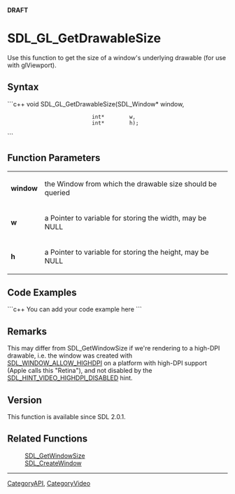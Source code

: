 <!-- pragma section-numbers off -->
<!-- pragma camelcase off -->
'''DRAFT'''

<!-- #*^*^*^*^*See http://wiki.libsdl.org/moin.cgi/SGFunctions for details on editing this page*^*^*^*^* -->


= SDL_GL_GetDrawableSize =
Use this function to get the size of a window's underlying drawable (for use with glViewport).




== Syntax ==
```c++
void SDL_GL_GetDrawableSize(SDL_Window* window,
                            int*        w,
                            int*        h);
```


== Function Parameters ==
{|
|'''window'''
|the Window from which the drawable size should be queried
|-
|'''w'''
|a Pointer to variable for storing the width, may be NULL
|-
|'''h'''
|a Pointer to variable for storing the height, may be NULL
|}


== Code Examples ==
```c++
You can add your code example here
```

<!-- #Leave this section as-is unless you have a code example to put in.  In that case, replace You can add your code example here with your code example following the Style Guide instructions.  Leave the rest of the markup alone and delete this comment. -->


== Remarks ==

This may differ from SDL_GetWindowSize if we're rendering to a high-DPI drawable, i.e. the window was created with [[SDL_WINDOW_ALLOW_HIGHDPI]] on a platform with high-DPI support (Apple calls this "Retina"), and not disabled by the [[SDL_HINT_VIDEO_HIGHDPI_DISABLED]] hint.

== Version ==
This function is available since SDL 2.0.1.

== Related Functions ==
:[[SDL_GetWindowSize]]
:[[SDL_CreateWindow]]

----
[[CategoryAPI]], [[CategoryVideo]]
<!-- #See the Style Guide for instructions on editing the footer. -->
